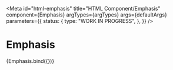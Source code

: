 <!-- @license CC0-1.0 -->


<Meta
  id="html-emphasis"
  title="HTML Component/Emphasis"
  component={Emphasis}
  argTypes={argTypes}
  args={defaultArgs}
  parameters={{
    status: {
      type: "WORK IN PROGRESS",
    },
  }}
/>

# Emphasis

<Canvas>
  <Story name="Default" args={exampleArgs}>
    {Emphasis.bind({})}
  </Story>
</Canvas>

<ArgsTable story="Default" />
